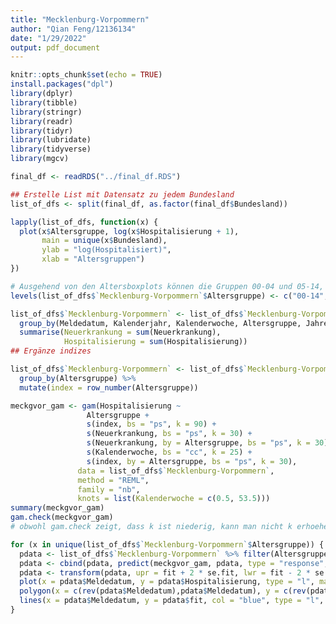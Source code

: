 ```yaml
---
title: "Mecklenburg-Vorpommern"
author: "Qian Feng/12136134"
date: "1/29/2022"
output: pdf_document
---
```


```r
knitr::opts_chunk$set(echo = TRUE)
install.packages("dpl")
library(dplyr)
library(tibble)
library(stringr)
library(readr)
library(tidyr)
library(lubridate)
library(tidyverse)
library(mgcv)
```

```r
final_df <- readRDS("../final_df.RDS")

## Erstelle List mit Datensatz zu jedem Bundesland
list_of_dfs <- split(final_df, as.factor(final_df$Bundesland))
```

```r
lapply(list_of_dfs, function(x) {
  plot(x$Altersgruppe, log(x$Hospitalisierung + 1), 
       main = unique(x$Bundesland),
       ylab = "log(Hospitalisiert)",
       xlab = "Altersgruppen")
})
```

```r
# Ausgehend von den Altersboxplots können die Gruppen 00-04 und 05-14, 35-59 und 60-79 zusammengeführt werden
levels(list_of_dfs$`Mecklenburg-Vorpommern`$Altersgruppe) <- c("00-14", "00-14", "15-34", "35-79","35-79","80+")

list_of_dfs$`Mecklenburg-Vorpommern` <- list_of_dfs$`Mecklenburg-Vorpommern` %>%
  group_by(Meldedatum, Kalenderjahr, Kalenderwoche, Altersgruppe, Jahreszeit) %>%
  summarise(Neuerkrankung = sum(Neuerkrankung),
            Hospitalisierung = sum(Hospitalisierung))
## Ergänze indizes

list_of_dfs$`Mecklenburg-Vorpommern` <- list_of_dfs$`Mecklenburg-Vorpommern` %>%
  group_by(Altersgruppe) %>%
  mutate(index = row_number(Altersgruppe))

meckgvor_gam <- gam(Hospitalisierung ~
                 Altersgruppe +
                 s(index, bs = "ps", k = 90) + 
                 s(Neuerkrankung, bs = "ps", k = 30) +
                 s(Neuerkrankung, by = Altersgruppe, bs = "ps", k = 30) +
                 s(Kalenderwoche, bs = "cc", k = 25) +
                 s(index, by = Altersgruppe, bs = "ps", k = 30),
               data = list_of_dfs$`Mecklenburg-Vorpommern`,
               method = "REML",
               family = "nb",
               knots = list(Kalenderwoche = c(0.5, 53.5)))
summary(meckgvor_gam)
gam.check(meckgvor_gam)
# obwohl gam.check zeigt, dass k ist niederig, kann man nicht k erhoehen weiter, denn wenn man k erhoeht, dann gibt es warning. Deviance explained = 97.8% und die Grafik unten ist gut.

for (x in unique(list_of_dfs$`Mecklenburg-Vorpommern`$Altersgruppe)) {
  pdata <- list_of_dfs$`Mecklenburg-Vorpommern` %>% filter(Altersgruppe == x)
  pdata <- cbind(pdata, predict(meckgvor_gam, pdata, type = "response", se = T))
  pdata <- transform(pdata, upr = fit + 2 * se.fit, lwr = fit - 2 * se.fit)
  plot(x = pdata$Meldedatum, y = pdata$Hospitalisierung, type = "l", main = x)
  polygon(x = c(rev(pdata$Meldedatum),pdata$Meldedatum), y = c(rev(pdata$lwr), pdata$upr), col = alpha("grey80", 0.4), border = NA)
  lines(x = pdata$Meldedatum, y = pdata$fit, col = "blue", type = "l", lwd = 2)
}
```


